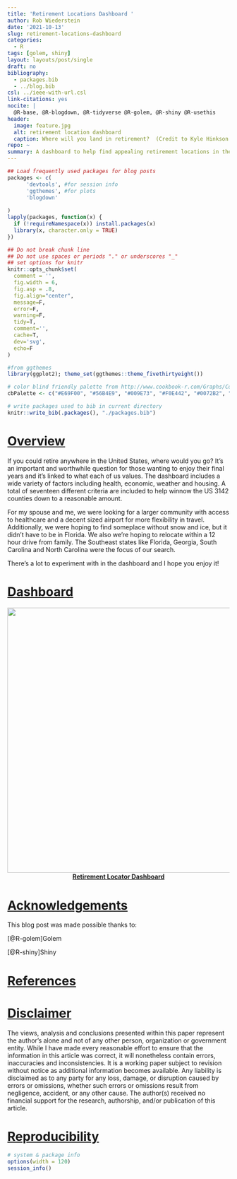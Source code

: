 ```yaml
---
title: 'Retirement Locations Dashboard '
author: Rob Wiederstein
date: '2021-10-13'
slug: retirement-locations-dashboard
categories:
  - R
tags: [golem, shiny]
layout: layouts/post/single
draft: no
bibliography:
  - packages.bib
  - ../blog.bib
csl: ../ieee-with-url.csl
link-citations: yes
nocite: |
  @R-base, @R-blogdown, @R-tidyverse @R-golem, @R-shiny @R-usethis
header:
  image: feature.jpg
  alt: retirement location dashboard
  caption: Where will you land in retirement?  (Credit to Kyle Hinkson at Unsplash)
repo: ~
summary: A dashboard to help find appealing retirement locations in the U.S.
---
```



```r
## Load frequently used packages for blog posts
packages <- c(
      'devtools', #for session info
      'ggthemes', #for plots
      'blogdown'
      
)
lapply(packages, function(x) {
  if (!requireNamespace(x)) install.packages(x)
  library(x, character.only = TRUE)
})
```

```r
## Do not break chunk line
## Do not use spaces or periods "." or underscores "_"
## set options for knitr
knitr::opts_chunk$set(
  comment = '',
  fig.width = 6,
  fig.asp = .8,
  fig.align="center",
  message=F,
  error=F,
  warning=F,
  tidy=T,
  comment='',
  cache=T,
  dev='svg',
  echo=F
)
```

```r
#from ggthemes
library(ggplot2); theme_set(ggthemes::theme_fivethirtyeight())
```

```r
# color blind friendly palette from http://www.cookbook-r.com/Graphs/Colors_(ggplot2)/
cbPalette <- c("#E69F00", "#56B4E9", "#009E73", "#F0E442", "#0072B2", "#D55E00", "#CC79A7", "#000000")
```

```r
# write packages used to bib in current directory
knitr::write_bib(.packages(), "./packages.bib")
```


# [Overview](#overview)

If you could retire anywhere in the United States, where would you go?  It's an important and worthwhile question for those wanting to enjoy their final years and it's linked to what each of us values. The dashboard includes a wide variety of factors including health, economic, weather and housing. A total of seventeen different criteria are included to help winnow the US 3142 counties down to a reasonable amount.

For my spouse and me, we were looking for a larger community with access to healthcare and a decent sized airport for more flexibility in travel.  Additionally, we were hoping to find someplace without snow and ice, but it didn't have to be in Florida.  We also we're hoping to relocate within a 12 hour drive from family.  The Southeast states like Florida, Georgia, South Carolina and North Carolina were the focus of our search.

There's a lot to experiment with in the dashboard and I hope you enjoy it!

# [Dashboard](#dashboard)

<h4 align='center'><a href='https://rob-wiederstein.shinyapps.io/retirementdash/'><img src="./feature.png" align='center' width = "600px"></a>
<a href='https://rob-wiederstein.shinyapps.io/retirementdash'>Retirement
Locator Dashboard</a>
<h4>

# [Acknowledgements](#acknowledge)

This blog post was made possible thanks to:

[@R-golem]Golem

[@R-shiny]Shiny

# [References](#reference)

<div id="refs"></div>

# [Disclaimer](#disclaimer)

The views, analysis and conclusions presented within this paper represent the author’s alone and not of any other person, organization or government entity. While I have made every reasonable effort to ensure that the information in this article was correct, it will nonetheless contain errors, inaccuracies and inconsistencies. It is a working paper subject to revision without notice as additional information becomes available. Any liability is disclaimed as to any party for any loss, damage, or disruption caused by errors or omissions, whether such errors or omissions result from negligence, accident, or any other cause. The author(s) received no financial support for the research, authorship, and/or publication of this article.

# [Reproducibility](#reproduce)

```r
# system & package info
options(width = 120)
session_info()
```
